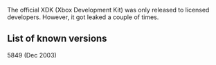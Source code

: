 The official XDK (Xbox Development Kit) was only released to licensed developers. However, it got leaked a couple of times.

== List of known versions ==

5849 (Dec 2003)